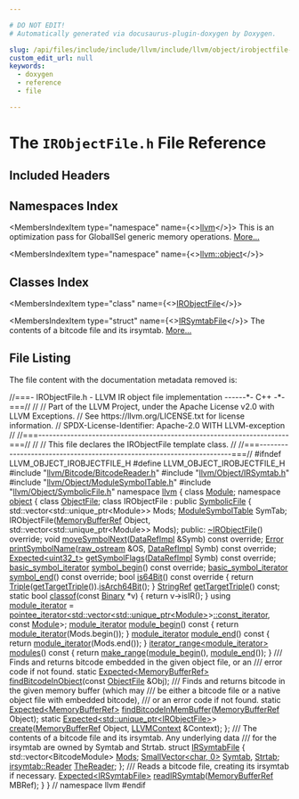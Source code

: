```yaml
---

# DO NOT EDIT!
# Automatically generated via docusaurus-plugin-doxygen by Doxygen.

slug: /api/files/include/include/llvm/include/llvm/object/irobjectfile-h
custom_edit_url: null
keywords:
  - doxygen
  - reference
  - file

---
```





# The `IRObjectFile.h` File Reference

<DoxygenPage pluginConfig={pluginConfig}>



## Included Headers

<IncludesList>
<IncludesListItem
  filePath="llvm/Bitcode/BitcodeReader.h"
  permalink="/docs/api/files/include/include/llvm/include/llvm/bitcode/bitcodereader-h"
  isLocal="true" />
<IncludesListItem
  filePath="llvm/Object/IRSymtab.h"
  permalink="/docs/api/files/include/include/llvm/include/llvm/object/irsymtab-h"
  isLocal="true" />
<IncludesListItem
  filePath="llvm/Object/ModuleSymbolTable.h"
  permalink="/docs/api/files/include/include/llvm/include/llvm/object/modulesymboltable-h"
  isLocal="true" />
<IncludesListItem
  filePath="llvm/Object/SymbolicFile.h"
  permalink="/docs/api/files/include/include/llvm/include/llvm/object/symbolicfile-h"
  isLocal="true" />
</IncludesList>

## Namespaces Index

<MembersIndex>

<MembersIndexItem
  type="namespace"
  name={<><a href="/docs/api/namespaces/llvm">llvm</a></>}>
This is an optimization pass for GlobalISel generic memory operations. <a href="/docs/api/namespaces/llvm/#details">More...</a>
</MembersIndexItem>

<MembersIndexItem
  type="namespace"
  name={<><a href="/docs/api/namespaces/llvm/object">llvm::object</a></>}>
</MembersIndexItem>

</MembersIndex>

## Classes Index

<MembersIndex>

<MembersIndexItem
  type="class"
  name={<><a href="/docs/api/classes/llvm/object/irobjectfile">IRObjectFile</a></>}>
</MembersIndexItem>

<MembersIndexItem
  type="struct"
  name={<><a href="/docs/api/structs/llvm/object/irsymtabfile">IRSymtabFile</a></>}>
The contents of a bitcode file and its irsymtab. <a href="/docs/api/structs/llvm/object/irsymtabfile/#details">More...</a>
</MembersIndexItem>

</MembersIndex>


## File Listing

The file content with the documentation metadata removed is:

<ProgramListing>

<Link id="l00001" /><CodeLine lineNumber="1"><span class="doxyHighlightComment">//===- IRObjectFile.h - LLVM IR object file implementation ------&#42;- C++ -&#42;-===//</span></CodeLine>
<Link id="l00002" /><CodeLine lineNumber="2"><span class="doxyHighlightComment">//</span></CodeLine>
<Link id="l00003" /><CodeLine lineNumber="3"><span class="doxyHighlightComment">// Part of the LLVM Project, under the Apache License v2.0 with LLVM Exceptions.</span></CodeLine>
<Link id="l00004" /><CodeLine lineNumber="4"><span class="doxyHighlightComment">// See https://llvm.org/LICENSE.txt for license information.</span></CodeLine>
<Link id="l00005" /><CodeLine lineNumber="5"><span class="doxyHighlightComment">// SPDX-License-Identifier: Apache-2.0 WITH LLVM-exception</span></CodeLine>
<Link id="l00006" /><CodeLine lineNumber="6"><span class="doxyHighlightComment">//</span></CodeLine>
<Link id="l00007" /><CodeLine lineNumber="7"><span class="doxyHighlightComment">//===----------------------------------------------------------------------===//</span></CodeLine>
<Link id="l00008" /><CodeLine lineNumber="8"><span class="doxyHighlightComment">//</span></CodeLine>
<Link id="l00009" /><CodeLine lineNumber="9"><span class="doxyHighlightComment">// This file declares the IRObjectFile template class.</span></CodeLine>
<Link id="l00010" /><CodeLine lineNumber="10"><span class="doxyHighlightComment">//</span></CodeLine>
<Link id="l00011" /><CodeLine lineNumber="11"><span class="doxyHighlightComment">//===----------------------------------------------------------------------===//</span></CodeLine>
<Link id="l00012" /><CodeLine lineNumber="12"></CodeLine>
<Link id="l00013" /><CodeLine lineNumber="13"><span class="doxyHighlightPreprocessor">#ifndef LLVM&#95;OBJECT&#95;IROBJECTFILE&#95;H</span></CodeLine>
<Link id="l00014" /><CodeLine lineNumber="14"><span class="doxyHighlightPreprocessor">#define LLVM&#95;OBJECT&#95;IROBJECTFILE&#95;H</span></CodeLine>
<Link id="l00015" /><CodeLine lineNumber="15"></CodeLine>
<Link id="l00016" /><CodeLine lineNumber="16"><span class="doxyHighlightPreprocessor">#include &quot;<a href="/docs/api/files/include/include/llvm/include/llvm/bitcode/bitcodereader-h">llvm/Bitcode/BitcodeReader.h</a>&quot;</span></CodeLine>
<Link id="l00017" /><CodeLine lineNumber="17"><span class="doxyHighlightPreprocessor">#include &quot;<a href="/docs/api/files/include/include/llvm/include/llvm/object/irsymtab-h">llvm/Object/IRSymtab.h</a>&quot;</span></CodeLine>
<Link id="l00018" /><CodeLine lineNumber="18"><span class="doxyHighlightPreprocessor">#include &quot;<a href="/docs/api/files/include/include/llvm/include/llvm/object/modulesymboltable-h">llvm/Object/ModuleSymbolTable.h</a>&quot;</span></CodeLine>
<Link id="l00019" /><CodeLine lineNumber="19"><span class="doxyHighlightPreprocessor">#include &quot;<a href="/docs/api/files/include/include/llvm/include/llvm/object/symbolicfile-h">llvm/Object/SymbolicFile.h</a>&quot;</span></CodeLine>
<Link id="l00020" /><CodeLine lineNumber="20"></CodeLine>
<Link id="l00021" /><CodeLine lineNumber="21"><span class="doxyHighlightKeyword">namespace </span><span class="doxyHighlight"><a href="/docs/api/namespaces/llvm">llvm</a> &#123;</span></CodeLine>
<Link id="l00022" /><CodeLine lineNumber="22"><span class="doxyHighlightKeyword">class </span><span class="doxyHighlight"><a href="/docs/api/classes/llvm/module">Module</a>;</span></CodeLine>
<Link id="l00023" /><CodeLine lineNumber="23"></CodeLine>
<Link id="l00024" /><CodeLine lineNumber="24"><span class="doxyHighlightKeyword">namespace </span><span class="doxyHighlight"><a href="/docs/api/namespaces/llvm/object">object</a> &#123;</span></CodeLine>
<Link id="l00025" /><CodeLine lineNumber="25"><span class="doxyHighlightKeyword">class </span><span class="doxyHighlight"><a href="/docs/api/classes/llvm/object/objectfile">ObjectFile</a>;</span></CodeLine>
<Link id="l00026" /><CodeLine lineNumber="26"></CodeLine>
<Link id="l00027" /><CodeLine lineNumber="27" lineLink="/docs/api/classes/llvm/object/irobjectfile"><span class="doxyHighlightKeyword">class </span><span class="doxyHighlight">IRObjectFile : </span><span class="doxyHighlightKeyword">public</span><span class="doxyHighlight"> <a href="/docs/api/classes/llvm/object/symbolicfile/#a8eeef7e2323c6f1ec25eb240e1842fee">SymbolicFile</a> &#123;</span></CodeLine>
<Link id="l00028" /><CodeLine lineNumber="28"><span class="doxyHighlight">  std::vector&lt;std::unique&#95;ptr&lt;Module&gt;&gt; Mods;</span></CodeLine>
<Link id="l00029" /><CodeLine lineNumber="29"><span class="doxyHighlight">  <a href="/docs/api/classes/llvm/modulesymboltable">ModuleSymbolTable</a> SymTab;</span></CodeLine>
<Link id="l00030" /><CodeLine lineNumber="30"><span class="doxyHighlight">  IRObjectFile(<a href="/docs/api/classes/llvm/memorybufferref">MemoryBufferRef</a> Object,</span></CodeLine>
<Link id="l00031" /><CodeLine lineNumber="31"><span class="doxyHighlight">               std::vector&lt;std::unique&#95;ptr&lt;Module&gt;&gt; Mods);</span></CodeLine>
<Link id="l00032" /><CodeLine lineNumber="32"></CodeLine>
<Link id="l00033" /><CodeLine lineNumber="33"><span class="doxyHighlightKeyword">public</span><span class="doxyHighlight">:</span></CodeLine>
<Link id="l00034" /><CodeLine lineNumber="34" lineLink="/docs/api/classes/llvm/object/irobjectfile/#ad047da8377319bb842a7f8c599cf3500"><span class="doxyHighlight">  <a href="/docs/api/classes/llvm/object/irobjectfile/#ad047da8377319bb842a7f8c599cf3500">~IRObjectFile</a>() </span><span class="doxyHighlightKeyword">override</span><span class="doxyHighlight">;</span></CodeLine>
<Link id="l00035" /><CodeLine lineNumber="35"><span class="doxyHighlight">  </span><span class="doxyHighlightKeywordType">void</span><span class="doxyHighlight"> <a href="/docs/api/classes/llvm/object/irobjectfile/#a9fc5bfd0e7eff579588296220dcdf230">moveSymbolNext</a>(<a href="/docs/api/unions/llvm/object/datarefimpl">DataRefImpl</a> &amp;Symb) </span><span class="doxyHighlightKeyword">const override</span><span class="doxyHighlight">;</span></CodeLine>
<Link id="l00036" /><CodeLine lineNumber="36"><span class="doxyHighlight">  <a href="/docs/api/classes/llvm/error">Error</a> <a href="/docs/api/classes/llvm/object/irobjectfile/#a2584de961c69042c7afb892ad5f76b1a">printSymbolName</a>(<a href="/docs/api/classes/llvm/raw-ostream">raw&#95;ostream</a> &amp;OS, <a href="/docs/api/unions/llvm/object/datarefimpl">DataRefImpl</a> Symb) </span><span class="doxyHighlightKeyword">const override</span><span class="doxyHighlight">;</span></CodeLine>
<Link id="l00037" /><CodeLine lineNumber="37"><span class="doxyHighlight">  <a href="/docs/api/classes/llvm/expected">Expected&lt;uint32&#95;t&gt;</a> <a href="/docs/api/classes/llvm/object/irobjectfile/#a137560af83faf7a336b0684c627227a1">getSymbolFlags</a>(<a href="/docs/api/unions/llvm/object/datarefimpl">DataRefImpl</a> Symb) </span><span class="doxyHighlightKeyword">const override</span><span class="doxyHighlight">;</span></CodeLine>
<Link id="l00038" /><CodeLine lineNumber="38"><span class="doxyHighlight">  <a href="/docs/api/namespaces/llvm/object/#a5bf1bfacdebc64c1f70e3b2861ba76eb">basic&#95;symbol&#95;iterator</a> <a href="/docs/api/classes/llvm/object/irobjectfile/#a6ea6749cdcd6c8b985d67441ab66180c">symbol&#95;begin</a>() </span><span class="doxyHighlightKeyword">const override</span><span class="doxyHighlight">;</span></CodeLine>
<Link id="l00039" /><CodeLine lineNumber="39"><span class="doxyHighlight">  <a href="/docs/api/namespaces/llvm/object/#a5bf1bfacdebc64c1f70e3b2861ba76eb">basic&#95;symbol&#95;iterator</a> <a href="/docs/api/classes/llvm/object/irobjectfile/#a90838b84033f2f9576def8909bac94b7">symbol&#95;end</a>() </span><span class="doxyHighlightKeyword">const override</span><span class="doxyHighlight">;</span></CodeLine>
<Link id="l00040" /><CodeLine lineNumber="40" lineLink="/docs/api/classes/llvm/object/irobjectfile/#a2b78a9dc71e54e2032c3578f48910a76"><span class="doxyHighlight">  </span><span class="doxyHighlightKeywordType">bool</span><span class="doxyHighlight"> <a href="/docs/api/classes/llvm/object/irobjectfile/#a2b78a9dc71e54e2032c3578f48910a76">is64Bit</a>()</span><span class="doxyHighlightKeyword"> const override </span><span class="doxyHighlight">&#123;</span></CodeLine>
<Link id="l00041" /><CodeLine lineNumber="41"><span class="doxyHighlight">    </span><span class="doxyHighlightKeywordFlow">return</span><span class="doxyHighlight"> <a href="/docs/api/classes/llvm/triple">Triple</a>(<a href="/docs/api/classes/llvm/object/irobjectfile/#a318fb3fff5cdd380b99d7dde9d1e8513">getTargetTriple</a>()).<a href="/docs/api/classes/llvm/triple/#a9e0d7431e635bbbf753602d214d89f0e">isArch64Bit</a>();</span></CodeLine>
<Link id="l00042" /><CodeLine lineNumber="42"><span class="doxyHighlight">  &#125;</span></CodeLine>
<Link id="l00043" /><CodeLine lineNumber="43"><span class="doxyHighlight">  <a href="/docs/api/classes/llvm/stringref">StringRef</a> <a href="/docs/api/classes/llvm/object/irobjectfile/#a318fb3fff5cdd380b99d7dde9d1e8513">getTargetTriple</a>() </span><span class="doxyHighlightKeyword">const</span><span class="doxyHighlight">;</span></CodeLine>
<Link id="l00044" /><CodeLine lineNumber="44"></CodeLine>
<Link id="l00045" /><CodeLine lineNumber="45" lineLink="/docs/api/classes/llvm/object/irobjectfile/#aa6bc8c2b2a50fecd8a066e191f0cace3"><span class="doxyHighlight">  </span><span class="doxyHighlightKeyword">static</span><span class="doxyHighlight"> </span><span class="doxyHighlightKeywordType">bool</span><span class="doxyHighlight"> <a href="/docs/api/classes/llvm/object/irobjectfile/#aa6bc8c2b2a50fecd8a066e191f0cace3">classof</a>(</span><span class="doxyHighlightKeyword">const</span><span class="doxyHighlight"> <a href="/docs/api/classes/llvm/object/binary">Binary</a> &#42;v) &#123;</span></CodeLine>
<Link id="l00046" /><CodeLine lineNumber="46"><span class="doxyHighlight">    </span><span class="doxyHighlightKeywordFlow">return</span><span class="doxyHighlight"> v-&gt;isIR();</span></CodeLine>
<Link id="l00047" /><CodeLine lineNumber="47"><span class="doxyHighlight">  &#125;</span></CodeLine>
<Link id="l00048" /><CodeLine lineNumber="48"></CodeLine>
<Link id="l00049" /><CodeLine lineNumber="49" lineLink="/docs/api/classes/llvm/object/irobjectfile/#a4d920fca798b8768e2a6ebbb631d6cc4"><span class="doxyHighlight">  </span><span class="doxyHighlightKeyword">using </span><span class="doxyHighlight"><a href="/docs/api/classes/llvm/object/irobjectfile/#a4d920fca798b8768e2a6ebbb631d6cc4">module&#95;iterator</a> =</span></CodeLine>
<Link id="l00050" /><CodeLine lineNumber="50"><span class="doxyHighlight">      <a href="/docs/api/structs/llvm/pointee-iterator">pointee&#95;iterator&lt;std::vector&lt;std::unique&#95;ptr&lt;Module&gt;</a>&gt;<a href="/docs/api/classes/llvm/smallvectorimpl">::const&#95;iterator</a>,</span></CodeLine>
<Link id="l00051" /><CodeLine lineNumber="51"><span class="doxyHighlight">                       </span><span class="doxyHighlightKeyword">const</span><span class="doxyHighlight"> <a href="/docs/api/classes/llvm/module">Module</a>&gt;;</span></CodeLine>
<Link id="l00052" /><CodeLine lineNumber="52"></CodeLine>
<Link id="l00053" /><CodeLine lineNumber="53" lineLink="/docs/api/classes/llvm/object/irobjectfile/#aa59b8320d00fa5327970a22a137efbb6"><span class="doxyHighlight">  <a href="/docs/api/classes/llvm/object/irobjectfile/#a4d920fca798b8768e2a6ebbb631d6cc4">module&#95;iterator</a> <a href="/docs/api/classes/llvm/object/irobjectfile/#aa59b8320d00fa5327970a22a137efbb6">module&#95;begin</a>()</span><span class="doxyHighlightKeyword"> const </span><span class="doxyHighlight">&#123; </span><span class="doxyHighlightKeywordFlow">return</span><span class="doxyHighlight"> <a href="/docs/api/classes/llvm/object/irobjectfile/#a4d920fca798b8768e2a6ebbb631d6cc4">module&#95;iterator</a>(Mods.begin()); &#125;</span></CodeLine>
<Link id="l00054" /><CodeLine lineNumber="54" lineLink="/docs/api/classes/llvm/object/irobjectfile/#a88a43d0cbe0e955b941970b15f5b9d25"><span class="doxyHighlight">  <a href="/docs/api/classes/llvm/object/irobjectfile/#a4d920fca798b8768e2a6ebbb631d6cc4">module&#95;iterator</a> <a href="/docs/api/classes/llvm/object/irobjectfile/#a88a43d0cbe0e955b941970b15f5b9d25">module&#95;end</a>()</span><span class="doxyHighlightKeyword"> const </span><span class="doxyHighlight">&#123; </span><span class="doxyHighlightKeywordFlow">return</span><span class="doxyHighlight"> <a href="/docs/api/classes/llvm/object/irobjectfile/#a4d920fca798b8768e2a6ebbb631d6cc4">module&#95;iterator</a>(Mods.end()); &#125;</span></CodeLine>
<Link id="l00055" /><CodeLine lineNumber="55"></CodeLine>
<Link id="l00056" /><CodeLine lineNumber="56" lineLink="/docs/api/classes/llvm/object/irobjectfile/#aca911e45ef08a3f6c38d144f825c5222"><span class="doxyHighlight">  <a href="/docs/api/classes/llvm/iterator-range">iterator&#95;range&lt;module&#95;iterator&gt;</a> <a href="/docs/api/classes/llvm/object/irobjectfile/#aca911e45ef08a3f6c38d144f825c5222">modules</a>()</span><span class="doxyHighlightKeyword"> const </span><span class="doxyHighlight">&#123;</span></CodeLine>
<Link id="l00057" /><CodeLine lineNumber="57"><span class="doxyHighlight">    </span><span class="doxyHighlightKeywordFlow">return</span><span class="doxyHighlight"> <a href="/docs/api/namespaces/llvm/#a341215803e83773a3e97860dc291f121">make&#95;range</a>(<a href="/docs/api/classes/llvm/object/irobjectfile/#aa59b8320d00fa5327970a22a137efbb6">module&#95;begin</a>(), <a href="/docs/api/classes/llvm/object/irobjectfile/#a88a43d0cbe0e955b941970b15f5b9d25">module&#95;end</a>());</span></CodeLine>
<Link id="l00058" /><CodeLine lineNumber="58"><span class="doxyHighlight">  &#125;</span></CodeLine>
<Link id="l00059" /><CodeLine lineNumber="59"></CodeLine>
<Link id="l00060" /><CodeLine lineNumber="60"><span class="doxyHighlightComment">  /// Finds and returns bitcode embedded in the given object file, or an</span></CodeLine>
<Link id="l00061" /><CodeLine lineNumber="61"><span class="doxyHighlightComment">  /// error code if not found.</span></CodeLine>
<Link id="l00062" /><CodeLine lineNumber="62"><span class="doxyHighlight">  </span><span class="doxyHighlightKeyword">static</span><span class="doxyHighlight"> <a href="/docs/api/classes/llvm/expected">Expected&lt;MemoryBufferRef&gt;</a> <a href="/docs/api/classes/llvm/object/irobjectfile/#a803ed79cb2444088841a8c8618b21ab8">findBitcodeInObject</a>(</span><span class="doxyHighlightKeyword">const</span><span class="doxyHighlight"> <a href="/docs/api/classes/llvm/object/objectfile">ObjectFile</a> &amp;Obj);</span></CodeLine>
<Link id="l00063" /><CodeLine lineNumber="63"></CodeLine>
<Link id="l00064" /><CodeLine lineNumber="64"><span class="doxyHighlightComment">  /// Finds and returns bitcode in the given memory buffer (which may</span></CodeLine>
<Link id="l00065" /><CodeLine lineNumber="65"><span class="doxyHighlightComment">  /// be either a bitcode file or a native object file with embedded bitcode),</span></CodeLine>
<Link id="l00066" /><CodeLine lineNumber="66"><span class="doxyHighlightComment">  /// or an error code if not found.</span></CodeLine>
<Link id="l00067" /><CodeLine lineNumber="67"><span class="doxyHighlight">  </span><span class="doxyHighlightKeyword">static</span><span class="doxyHighlight"> <a href="/docs/api/classes/llvm/expected">Expected&lt;MemoryBufferRef&gt;</a></span></CodeLine>
<Link id="l00068" /><CodeLine lineNumber="68"><span class="doxyHighlight">  <a href="/docs/api/classes/llvm/object/irobjectfile/#aeaceb8997142b34e42f329adfba36658">findBitcodeInMemBuffer</a>(<a href="/docs/api/classes/llvm/memorybufferref">MemoryBufferRef</a> Object);</span></CodeLine>
<Link id="l00069" /><CodeLine lineNumber="69"></CodeLine>
<Link id="l00070" /><CodeLine lineNumber="70"><span class="doxyHighlight">  </span><span class="doxyHighlightKeyword">static</span><span class="doxyHighlight"> <a href="/docs/api/classes/llvm/expected">Expected&lt;std::unique&#95;ptr&lt;IRObjectFile&gt;</a>&gt; <a href="/docs/api/classes/llvm/object/irobjectfile/#afcce1b766f055cfac90081cebb14ad23">create</a>(<a href="/docs/api/classes/llvm/memorybufferref">MemoryBufferRef</a> Object,</span></CodeLine>
<Link id="l00071" /><CodeLine lineNumber="71"><span class="doxyHighlight">                                                        <a href="/docs/api/classes/llvm/llvmcontext">LLVMContext</a> &amp;Context);</span></CodeLine>
<Link id="l00072" /><CodeLine lineNumber="72"><span class="doxyHighlight">&#125;;</span></CodeLine>
<Link id="l00073" /><CodeLine lineNumber="73"></CodeLine>
<Link id="l00074" /><CodeLine lineNumber="74"><span class="doxyHighlightComment">/// The contents of a bitcode file and its irsymtab. Any underlying data</span></CodeLine>
<Link id="l00075" /><CodeLine lineNumber="75"><span class="doxyHighlightComment">/// for the irsymtab are owned by Symtab and Strtab.</span></CodeLine>
<Link id="l00076" /><CodeLine lineNumber="76" lineLink="/docs/api/structs/llvm/object/irsymtabfile"><span class="doxyHighlightKeyword">struct </span><span class="doxyHighlight"><a href="/docs/api/structs/llvm/object/irsymtabfile">IRSymtabFile</a> &#123;</span></CodeLine>
<Link id="l00077" /><CodeLine lineNumber="77" lineLink="/docs/api/structs/llvm/object/irsymtabfile/#abf728851b590545c523cc08ceff69696"><span class="doxyHighlight">  std::vector&lt;BitcodeModule&gt; <a href="/docs/api/structs/llvm/object/irsymtabfile/#abf728851b590545c523cc08ceff69696">Mods</a>;</span></CodeLine>
<Link id="l00078" /><CodeLine lineNumber="78" lineLink="/docs/api/structs/llvm/object/irsymtabfile/#a365ee54caae86610a925ea5cb3810c30"><span class="doxyHighlight">  <a href="/docs/api/classes/llvm/smallvector">SmallVector&lt;char, 0&gt;</a> <a href="/docs/api/structs/llvm/object/irsymtabfile/#af16afcbcc433704d33e92799d13025c4">Symtab</a>, <a href="/docs/api/structs/llvm/object/irsymtabfile/#a365ee54caae86610a925ea5cb3810c30">Strtab</a>;</span></CodeLine>
<Link id="l00079" /><CodeLine lineNumber="79" lineLink="/docs/api/structs/llvm/object/irsymtabfile/#aa5d8b17bdf2a458baee047666d13d72e"><span class="doxyHighlight">  <a href="/docs/api/classes/llvm/irsymtab/reader">irsymtab::Reader</a> <a href="/docs/api/structs/llvm/object/irsymtabfile/#aa5d8b17bdf2a458baee047666d13d72e">TheReader</a>;</span></CodeLine>
<Link id="l00080" /><CodeLine lineNumber="80"><span class="doxyHighlight">&#125;;</span></CodeLine>
<Link id="l00081" /><CodeLine lineNumber="81"></CodeLine>
<Link id="l00082" /><CodeLine lineNumber="82"><span class="doxyHighlightComment">/// Reads a bitcode file, creating its irsymtab if necessary.</span></CodeLine>
<Link id="l00083" /><CodeLine lineNumber="83"><span class="doxyHighlight"><a href="/docs/api/classes/llvm/expected">Expected&lt;IRSymtabFile&gt;</a> <a href="/docs/api/namespaces/llvm/object/#a01155893a99bd03c0b13bb52d2f7083e">readIRSymtab</a>(<a href="/docs/api/classes/llvm/memorybufferref">MemoryBufferRef</a> MBRef);</span></CodeLine>
<Link id="l00084" /><CodeLine lineNumber="84"></CodeLine>
<Link id="l00085" /><CodeLine lineNumber="85"><span class="doxyHighlight">&#125;</span></CodeLine>
<Link id="l00086" /><CodeLine lineNumber="86"></CodeLine>
<Link id="l00087" /><CodeLine lineNumber="87"><span class="doxyHighlight">&#125; </span><span class="doxyHighlightComment">// namespace llvm</span></CodeLine>
<Link id="l00088" /><CodeLine lineNumber="88"></CodeLine>
<Link id="l00089" /><CodeLine lineNumber="89"><span class="doxyHighlightPreprocessor">#endif</span></CodeLine>

</ProgramListing>


</DoxygenPage>
